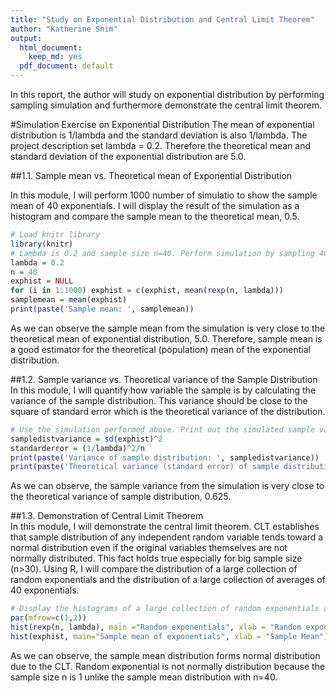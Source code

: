 ```yaml
---
title: "Study on Exponential Distribution and Central Limit Theorem"
author: "Katherine Shim"
output:
  html_document:
    keep_md: yes
  pdf_document: default
---
```


In this report, the author will study on exponential distribution by performing sampling simulation and furthermore demonstrate the central limit theorem.

#Simulation Exercise on Exponential Distribution
The mean of exponential distribution is 1/lambda and the standard deviation is also 1/lambda. The project description set lambda = 0.2. Therefore the theoretical mean and standard deviation of the exponential distribution are 5.0.  

##1.1. Sample mean vs. Theoretical mean of Exponential Distribution  

In this module, I will perform 1000 number of simulatio to show the sample mean of 40 exponentials. I will display the result of the simulation as a histogram and compare the sample mean to the theoretical mean, 0.5. 
```r
# Load knitr library
library(knitr)
# Lambda is 0.2 and sample size n=40. Perform simulation by sampling 40 exponential distribution for 10000 times. Print out the simulated sample mean and compare with the theoretical mean.
lambda = 0.2
n = 40
exphist = NULL
for (i in 1:1000) exphist = c(exphist, mean(rexp(n, lambda)))
samplemean = mean(exphist)
print(paste('Sample mean: ', samplemean))
```
As we can observe the sample mean from the simulation is very close to the theoretical mean of exponential distribution, 5.0. Therefore, sample mean is a good estimator for the theoretical (population) mean of the exponential distribution.  
  
  
##1.2. Sample variance vs. Theoretical variance of the Sample Distribution  
In this module, I will quantify how variable the sample is by calculating the variance of the sample distribution. This variance should be close to the square of standard error which is the theoretical variance of the distribution.
```r
# Use the simulation performed above. Print out the simulated sample variance and compare with the theoretical sample variance.
sampledistvariance = sd(exphist)^2
standarderror = (1/lambda)^2/n
print(paste('Variance of sample distribution: ', sampledistvariance))
print(paste('Theoretical variance (standard error) of sample distribution: ', standarderror))
```
  
As we can observe, the sample variance from the simulation is very close to the theoretical variance of sample distribution, 0.625. 

##1.3. Demonstration of Central Limit Theorem  
In this module, I will demonstrate the central limit theorem. CLT establishes that sample distribution of any independent random variable tends toward a normal distribution even if the original variables themselves are not normally distributed. This fact holds true especially for big sample size (n>30). Using R, I will compare the distribution of a large collection of random exponentials and the distribution of a large collection of averages of 40 exponentials.
```r
# Display the histograms of a large collection of random exponentials and the distribution of a large collection of averages of 40 exponentials.
par(mfrow=c(1,2))
hist(rexp(n, lambda), main ="Random exponentials", xlab = "Random exponentials" )
hist(exphist, main="Sample mean of exponentials", xlab = "Sample Mean")

```
  
As we can observe, the sample mean distribution forms normal distribution due to the CLT. Random exponential is not normally distribution because the sample size n is 1 unlike the sample mean distribution with n=40.

  